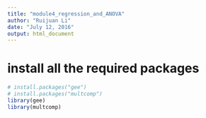 ```yaml
---
title: "module4_regression_and_ANOVA"
author: "Ruijuan Li"
date: "July 12, 2016"
output: html_document
---
```


# install all the required packages 
```r
# install.packages("gee")
# install.packages("multcomp")
library(gee)
library(multcomp)
```

